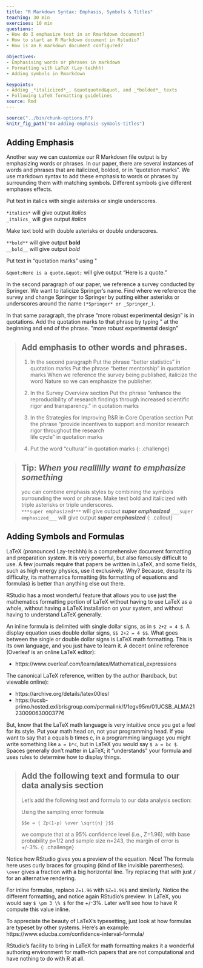 ```yaml
---
title: "R Markdown Syntax: Emphasis, Symbols & Titles"
teaching: 30 min
exercises: 10 min
questions:
- How do I emphasize text in an Rmarkdown document?
- How to start an R Markdown document in Rstudio?
- How is an R markdown document configured?

objectives:
- Emphasising words or phrases in markdown
- Formatting with LaTeX (Lay-techhh) 
- Adding symbols in Rmarkdown

keypoints:
- Adding _*italicized*_, &quotquoted&quot, and _*bolded*_ texts
- Following LaTeX formatting guidelines
source: Rmd
---
```



```r
source("../bin/chunk-options.R")
knitr_fig_path("04-adding-emphasis-symbols-titles")
```

## Adding Emphasis

Another way we can customize our R Markdown file output is by emphasizing words or phrases. In our paper, there are several instances of words and phrases that are italicized, bolded, or in “quotation marks”. We use markdown syntax to add these emphasis to words or phrases by surrounding them with matching symbols. Different symbols give different emphases effects. 

Put text in italics with single asterisks or single underscores.  

```*italics*``` will give output *italics*  
```_italics_``` will give output _italics_

Make text bold with double asterisks or double underscores.  

```**bold**``` will give output **bold**  
```__bold__``` will give output _bold_  

Put text in “quotation marks” using &quot;

```&quot;Here is a quote.&quot;``` will give output “Here is a quote.”

In the second paragraph of our paper, we reference a survey conducted by Springer. We want to italicize Springer’s name. Find where we reference the survey and change Springer to Springer by putting either asterisks or underscores around the name ```(*Springer* or _Springer_)```. 

In that same paragraph, the phrase “more robust experimental design” is in quotations. Add the quotation marks to that phrase by typing &quot; at the beginning and end of the phrase. 
&quot;more robust experimental design&quot;

> ## Add emphasis to other words and phrases. 
>
>1. In the second paragraph
>Put the phrase “better statistics” in quotation marks
>Put the phrase “better mentorship” in quotation marks 
>When we reference the survey being published, italicize the word Nature so we can emphasize the 
 publisher. 
>
>2. In the Survey Overview section
>Put the phrase “enhance the reproducibility of research findings through increased scientific rigor  and transparency.” in quotation marks
>
>3. In the Strategies for Improving R&R in Core Operation section
>Put the phrase “provide incentives to support and monitor research rigor throughout the research  
 life cycle” in quotation marks
>
>4. Put the word “cultural” in quotation marks 
{: .challenge}


>## Tip: ***When you realllllly want to emphasize something***
> 
> you can combine emphasis styles by combining the symbols surrounding the word or phrase. 
> Make text bold and  italicized with triple asterisks or triple underscores.  
> ```***super emphasized***``` will give output ***super emphasized*** 
> ```___super emphasized___``` will give output ___super emphasized___
{: .callout}


## Adding Symbols and Formulas

LaTeX (pronounced Lay-techhh) is a comprehensive document formatting and preparation system.  It is very powerful, but also famously difficult to use.  A few journals require that papers be written in LaTeX, and some fields, such as high energy physics, use it exclusively.  Why?  Because, despite its difficulty, its mathematics formatting (its formatting of equations and formulas) is better than anything else out there.

RStudio has a most wonderful feature that allows you to use just the mathematics formatting portion of LaTeX without having to use LaTeX as a whole, without having a LaTeX installation on your system, and without having to understand LaTeX generally.

An inline formula is delimited with single dollar signs, as in `$ 2+2 = 4 $`.  A display equation uses double dollar signs, `$$ 2+2 = 4 $$`.  What goes between the single or double dollar signs is LaTeX math formatting.  This is its own language, and you just have to learn it.  A decent online reference (Overleaf is an online LaTeX editor):

- https://www.overleaf.com/learn/latex/Mathematical_expressions

The canonical LaTeX reference, written by the author (hardback, but viewable online):

- https://archive.org/details/latex00lesl
- https://ucsb-primo.hosted.exlibrisgroup.com/permalink/f/1egv95m/01UCSB_ALMA21230090630003776

But, know that the LaTeX math language is very intuitive once you get a feel for its style.  Put your math head on, not your programming head.  If you want to say that a equals b times c, in a programming language you might write something like `a = b*c`, but in LaTeX you would say `$ a = bc $`.  Spaces generally don’t matter in LaTeX; it "understands" your formula and uses rules to determine how to display things.

> ## Add the following text and formula to our data analysis section 
>
> Let’s add the following text and formula to our data analysis section:
>
> Using the sampling error formula
>
> ```$$e = { Zp(1-p) \over \sqrt{n} }$$```
> 
> we compute that at a 95% confidence level (i.e., Z=1.96), with base probability p=1/2 and sample 
> size n=243, the margin of error is +/-3%.
{: .challenge}

Notice how RStudio gives you a preview of the equation.  Nice!  The formula here uses curly braces for grouping (kind of like invisible parentheses).  `\over` gives a fraction with a big horizontal line.  Try replacing that with just `/` for an alternative rendering.

For inline formulas, replace `Z=1.96` with `$Z=1.96$` and similarly.  Notice the different formatting, and notice again RStudio’s preview.  In LaTeX, you would say `$ \pm 3 \% $` for the +/-3%.  Later we’ll see how to have R compute this value inline.

To appreciate the beauty of LaTeX's typesetting, just look at how formulas are typeset by other systems.  Here's an example: https://www.educba.com/confidence-interval-formula/

RStudio's facility to bring in LaTeX for math formatting makes it a wonderful authoring environment for math-rich papers that are not computational and have nothing to do with R at all.
